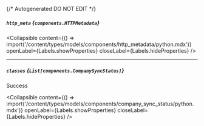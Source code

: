 {/* Autogenerated DO NOT EDIT  */}

##### `http_meta` *{`components.HTTPMetadata`}*

<Collapsible content={() => import('/content/types/models/components/http_metadata/python.mdx')} openLabel={Labels.showProperties} closeLabel={Labels.hideProperties} />


---
##### `classes` *{`List[components.CompanySyncStatus]`}*
Success

<Collapsible content={() => import('/content/types/models/components/company_sync_status/python.mdx')} openLabel={Labels.showProperties} closeLabel={Labels.hideProperties} />



